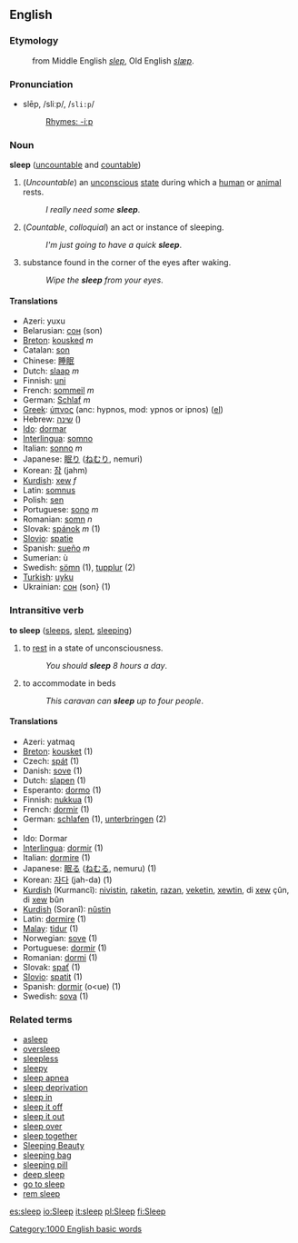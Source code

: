 {{Wikipedia}}
==English==
===Etymology===
:from Middle English ''[[slep]]'', Old English ''[[slæp]]''.

=== Pronunciation ===
*slēp, /sliːp/, /<tt>sli:p</tt>/
*:[[Rhymes:English:-iːp|Rhymes: -iːp]]

===Noun===
'''sleep''' ([[uncountable]] and [[countable]])

#(''Uncountable'') an [[unconscious]] [[state]] during which a [[human]] or [[animal]] rests.
#:''I really need some '''sleep'''''.
#(''Countable'', ''colloquial'') an act or instance of sleeping.
#:''I'm just going to have a quick '''sleep'''''.
#substance found in the corner of the eyes after waking.<!-- slang or colloquial? usage outside Australia? -->
#:''Wipe the '''sleep''' from your eyes''.

==== Translations ====
*Azeri: yuxu
*Belarusian: [[сон]] (son)
*[[Breton]]: [[kousked]] ''m''
*Catalan: [[son]]
*Chinese: [[睡眠]] <!--()-->
*Dutch: [[slaap]] ''m''
*Finnish: [[uni]]
*French: [[sommeil]] ''m''
*German: [[Schlaf]] ''m''
*[[Greek]]: [[ύπνος]] (anc: hypnos, mod: ypnos or ipnos) ([[:el:Ύπνος|el]])
*Hebrew: [[שינה]] ()
*[[Ido]]: [[dormar]]
*[[Interlingua]]: [[somno]]
*Italian: [[sonno]] ''m''
*Japanese: [[眠り]] ([[ねむり]], nemuri)
*Korean: [[잠]] (jahm)
*[[Kurdish]]: [[xew]] ''f''
*Latin: [[somnus]]
*Polish: [[sen]]
*Portuguese: [[sono]] ''m''
*Romanian: [[somn]] ''n''
*Slovak: [[spánok]] ''m'' (1)
*[[Slovio]]: [[spatie]]
*Spanish: [[sueño]] ''m''
*Sumerian: ù
*Swedish: [[sömn]] (1), [[tupplur]] (2)
*[[Turkish]]: [[uyku]]
*Ukrainian: [[сон]] (son} (1)

=== Intransitive verb ===
'''to sleep''' ([[sleeps]], [[slept]], [[sleeping]])

# to [[rest]] in a state of unconsciousness.
#:''You should '''sleep''' 8 hours a day''.
# to accommodate in beds
#:''This caravan can '''sleep''' up to four people''.

==== Translations ====
*Azeri: yatmaq
*[[Breton]]: [[kousket]] (1)
*Czech: [[spát]] (1)
*Danish: [[sove]] (1)
*Dutch: [[slapen]] (1)
*Esperanto: [[dormo]] (1)
*Finnish: [[nukkua]] (1)
*French: [[dormir]] (1)
*German: [[schlafen]] (1), [[unterbringen]] (2)
*{{hu1|alszik}}
*Ido: Dormar
*[[Interlingua]]: [[dormir]] (1)
*Italian: [[dormire]] (1)
*Japanese: [[眠る]] ([[ねむる]], nemuru) (1)
*Korean: [[자다]] (jah-da) (1)
*[[Kurdish]] (Kurmancî): [[nivistin]], [[raketin]], [[razan]], [[veketin]], [[xewtin]], di [[xew]] çûn, di [[xew]] bûn
*[[Kurdish]] (Soranî): [[nûstin]]
*Latin: [[dormire]] (1)
*[[Malay]]: [[tidur]] (1)
*Norwegian: [[sove]] (1)
*Portuguese: [[dormir]] (1)
*Romanian: [[dormi]] (1)
*Slovak: [[spať]] (1)
*[[Slovio]]: [[spatit]] (1)
*Spanish: [[dormir]] (o<ue) (1)
*Swedish: [[sova]] (1)

===Related terms===
*[[asleep]]
*[[oversleep]]
*[[sleepless]]
*[[sleepy]]
*[[sleep apnea]]
*[[sleep deprivation]]
*[[sleep in]]
*[[sleep it off]]
*[[sleep it out]]
*[[sleep over]]
*[[sleep together]]
*[[Sleeping Beauty]]
*[[sleeping bag]]
*[[sleeping pill]]
*[[deep sleep]]
*[[go to sleep]]
*[[rem sleep]]<!-- or is it REM sleep - or both? -->

[[Category:1000 English basic words]]

[[es:sleep]]
[[io:Sleep]]
[[it:sleep]]
[[pl:Sleep]]
[[fi:Sleep]]